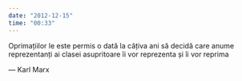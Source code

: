 ```yaml
---
date: "2012-12-15"
time: "00:33"
---
```


Oprimațiilor le este permis o dată la câțiva ani să decidă care anume reprezentanți ai clasei asupritoare îi vor reprezenta și îi vor reprima

::: caption
--- Karl Marx
:::